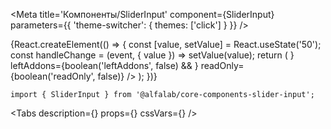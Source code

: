 


<Meta
    title='Компоненты/SliderInput'
    component={SliderInput}
    parameters={{ 'theme-switcher': { themes: ['click'] } }}
/>


<!-- Canvas -->

<Story name='SliderInput'>
{React.createElement(() => {
    const [value, setValue] = React.useState('50');
    const handleChange = (event, { value }) => setValue(value);
    return (
        <SliderInput
            value={value}
            onChange={handleChange}
            min={number('min', 0)}
            max={number('max', 100)}
            step={number('step', 1)}
            steps={boolean('steps', false) && ['36 мес', '180 мес', '360 мес']}
            block={boolean('block', false)}
            size={select('size', ['s', 'm', 'l', 'xl'], 's')}
            disabled={boolean('disabled', false)}
            placeholder={text('placeholder', '')}
            label={text('label', '')}
            hint={text('hint', '')}
            info={text('info', '')}
            error={text('error', '')}
            rightAddons={boolean('rightAddons', false) && !text('error') && <Icon />}
            leftAddons={boolean('leftAddons', false) && <Icon />}
            readOnly={boolean('readOnly', false)}
        />
    );
})}
</Story>


<!-- Docs -->

<ComponentHeader
    name='SliderInput'
    version={version}
    package='@alfalab/core-components-slider-input'
    stage={2}
    design='https://www.figma.com/file/hqSP3L6qu8UcL3sf18Su1M/Web-Components?node-id=719%3A1'
/>

```tsx
import { SliderInput } from '@alfalab/core-components-slider-input';
```

<Tabs
  description={<Description />}
  props={<Props of={SliderInput} />}
  cssVars={<CssVars css={styles} />}
/>
